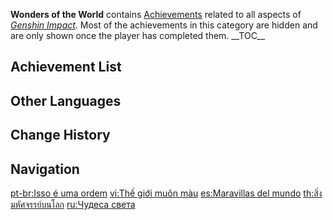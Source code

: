 {{Achievement Category Infobox
|id           = 001
|image        = Achievement Wonders of the World.png
|reward       = 
|primogems    = {{Achievement/Primogems|Wonders of the World Achievements}}
|total        = {{Achievement/Total|Wonders of the World Achievements}}
}}
'''Wonders of the World''' contains [[Achievements]] related to all aspects of ''[[Genshin Impact]]''. Most of the achievements in this category are hidden and are only shown once the player has completed them.
__TOC__
{{clr}}
==Achievement List==
{{Achievements by Category Table|version=1|type=1|hidden=1}}

==Other Languages==
{{Other Languages
|en      = Wonders of the World
|zhs     = 天地万象
|zhs_rm  = Tiāndì Wànxiàng
|zht     = 天地萬象
|zht_rm  = Tiāndì Wànxiàng
|zh_tl   = 
|ja      = 天地万象
|ja_rm   = Tenchi Banshou
|ja_tl   = All Things in the World
|ko      = 천지만물
|ko_rm   = Cheonjimanmul
|ko_tl   = Everything Under the Sun
|es      = Maravillas del mundo
|es_tl   = Wonders of the World
|fr      = Merveilles du monde
|fr_tl   = Wonders of the World
|ru      = Чудеса света
|ru_tl   = 
|th      = สิ่งมหัศจรรย์บนโลก
|th_rm   = Sing Omhatchan Bon Lok
|th_tl   = Wonders of the World
|vi      = Thế giới muôn màu
|vi_tl   = Colorful World
|de      = Wunder der Welt
|de_tl   = Wonders of the World
|id      = Keajaiban Dunia
|id_tl   = The Magic of the World
|pt      = Isso é uma ordem
|pt_tl   = This Is an Order
}}

==Change History==
{{Change History|1.0}}

==Navigation==
{{Achievement Navbox}}
[[pt-br:Isso é uma ordem]]
[[vi:Thế giới muôn màu]]
[[es:Maravillas del mundo]]
[[th:สิ่งมหัศจรรย์บนโลก]]
[[ru:Чудеса света]]